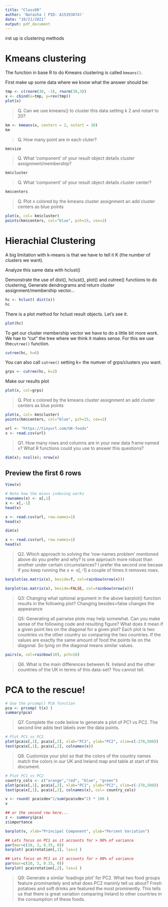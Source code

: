 ```yaml
---
title: "Class08"
author: 'Natasha ( PID: A15393874)'
date: "10/21/2021"
output: pdf_document
---
```



irst up is clustering methods

# Kmeans clustering

The function in base R to do Kmeans clustering is called `kmeans()`.

First make up some data where we know what the answer should be:

```r
tmp <- c(rnorm(30, -3), rnorm(30,3))
x <- cbind(x=tmp, y=rev(tmp))
plot(x)
```
> Q. Can we use kmeans() to cluster this data setting k 2 and nstart to 20?

```r
km <- kmeans(x, centers = 2, nstart = 20)
km
```
> Q. How many point are in each cluter?

```r
km$size
```


> Q. What 'component' of your result object details cluster assignment/membership?

```r
km$cluster
```

> Q. What 'component' of your result object details cluster center?

```r
km$centers
```

> Q. Plot x colored by the kmeans cluster assignment an add cluster centers as blue points

```r
plot(x, col= km$cluster)
points(km$centers, col="blue", pch=15, cex=2)
```

# Hierachial Clustering

A big limitation with k-means is that we have to tell it K (the number of clusters we want).


Analyze this same data with hclust()

Demonstrate the use of dist(), hclust(), plot() and cutree() functions to do clustering, 
Generate dendrograms and return cluster assignment/membership vector...

```r
hc <- hclust( dist(x))
hc
```

There is a plot method for hclust result objects. Let's see it.

```r
plot(hc)
```
To get our cluster membership vector we have to do a little bit more work. We hae to "cut" the tree where we think it makes sense. For this we use the`cutree()` function.
```r
cutree(hc, h=6)
```
You can also call `cutree()` setting k= the numver of grps/clusters you want.

```r
grps <- cutree(hc, k=2)
```

Make our results plot

```r
plot(x, col=grps)
```

> Q. Plot x colored by the kmeans cluster assignment an add cluster centers as blue points

```r
plot(x, col= km$cluster)
points(km$centers, col="blue", pch=15, cex=2)
```

```r
url <- "https://tinyurl.com/UK-foods"
x <- read.csv(url)
```
> Q1. How many rows and columns are in your new data frame named x? What R functions could you use to answer this questions?

```r
dim(x); ncol(x); nrow(x)
```

## Preview the first 6 rows
```r
View(x)
```

```r
# Note how the minus indexing works
rownames(x) <- x[,1]
x <- x[,-1]
head(x)
```




```r
x <- read.csv(url, row.names=1)
head(x)
```

```r
dim(x)
```
```r
x <- read.csv(url, row.names=1)
head(x)
```

> Q2. Which approach to solving the ‘row-names problem’ mentioned above do you prefer and why? Is one approach more robust than another under certain circumstances?
I prefer the second one becase if you keep running the x <- x[,-1]  a couple of times it removes rows.


```r
barplot(as.matrix(x), beside=T, col=rainbow(nrow(x)))
```
```r
barplot(as.matrix(x), beside=FALSE, col=rainbow(nrow(x)))
```

> Q3: Changing what optional argument in the above barplot() function results in the following plot?
Changing besides=false changes the appearance

> Q5: Generating all pairwise plots may help somewhat. Can you make sense of the following code and resulting figure? What does it mean if a given point lies on the diagonal for a given plot?
Each plot is two countries vs the other country so comparing the two countries. If the values are exactly the same amount of food the points lie on the diagonal. So lying on the diagonal means similar values.

```r
pairs(x, col=rainbow(10), pch=16)

```
> Q6. What is the main differences between N. Ireland and the other countries of the UK in terms of this data-set?
You cannot tell. 

# PCA to the rescue!
```r
# Use the prcomp() PCA function 
pca <- prcomp( t(x) )
summary(pca)
```
> Q7. Complete the code below to generate a plot of PC1 vs PC2. The second line adds text labels over the data points.

```r
# Plot PC1 vs PC2
plot(pca$x[,1], pca$x[,2], xlab="PC1", ylab="PC2", xlim=c(-270,500))
text(pca$x[,1], pca$x[,2], colnames(x))
```
> Q8. Customize your plot so that the colors of the country names match the colors in our UK and Ireland map and table at start of this document.

```r
# Plot PC1 vs PC2
country_cols <- c("orange","red", "blue", "green")
plot(pca$x[,1], pca$x[,2], xlab="PC1", ylab="PC2", xlim=c(-270,500))
text(pca$x[,1], pca$x[,2], colnames(x), col= country_cols)

```
```r
v <- round( pca$sdev^2/sum(pca$sdev^2) * 100 )
v
```
```r
## or the second row here...
z <- summary(pca)
z$importance
```

```r
barplot(v, xlab="Principal Component", ylab="Percent Variation")
```
```r
## Lets focus on PC1 as it accounts for > 90% of variance 
par(mar=c(10, 3, 0.35, 0))
barplot( pca$rotation[,1], las=2 )
```


```r
## Lets focus on PC1 as it accounts for > 90% of variance 
par(mar=c(10, 3, 0.35, 0))
barplot( pca$rotation[,2], las=2 )

```
> Q9: Generate a similar ‘loadings plot’ for PC2. What two food groups feature prominantely and what does PC2 maninly tell us about?
Fresh potatoes and soft drinks are featured the most prominently. This tells us that there is great variation comparing Ireland to other countries in the consumption of these foods. 

